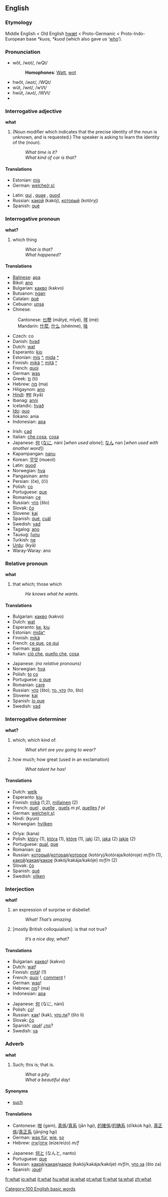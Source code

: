 ==English==

{{rank|up|your|any|59|what|do|has|could}}

===Etymology===
Middle English < Old English [[hwæt]] < Proto-Germanic < Proto-Indo-European base ''*kuos, *kuod'' (which also gave us ‘[[who]]’).

===Pronunciation===
*wŏt, /wɒt/, /wQt/
*:'''Homophones''': [[Watt]], [[wot]]
*hwŏt, /ʍɒt/, /WQt/
*wŭt, /wʌt/, /wVt/
*hwŭt, /ʍʌt/, /WVt/
*{{audio|en-us-what.ogg|Audio (US)}}

===Interrogative adjective===
'''what'''

# (Noun modifier which indicates that the precise identity of the noun is unknown, and is requested.) The speaker is asking to learn the identity of the (noun).
#: ''What time is it?''
#: ''What kind of car is that?''

====Translations====
{{top}}
*Estonian: [[mis#Estonian|mis]]
*German: [[welche|welche(r,s)]]
{{mid}}
*Latin: [[qui]] {{m}}, [[quae]] {{f}}, [[quod]] {{n}}
*Russian: [[какой]] (kakój), [[который]] (kotóryj)
*Spanish: [[qué]]
{{bottom}}

===Interrogative pronoun===
'''what?'''

#which thing
#:''What is that?''
#:''What happened?''

====Translations====
{{top}}
*[[Balinese]]: [[apa]]
*Bikol: [[ano]]
*Bulgarian: [[какво]] (kakvo)
*Butuanon: [[ngan]]
*Catalan: [[què]]
*Cebuano: [[unsa]]
*Chinese:
:Cantonese: [[乜嘢]] (mātyẹ́, mīyẹ́), [[咩]] (mẹ́)
:Mandarin: [[什麼]], [[什么]] (shénme), [[啥]]
*Czech: co
*Danish: [[hvad]]
*Dutch: [[wat]]
*Esperanto: [[kio]]
*Estonian: [[mis]] [[:et:mis|^]], [[mida]] [[:et:mida|^]]
*Finnish: [[mikä]] [[:fi:mikä|^]], [[mitä]] [[:fi:mitä|^]]
*French: [[quoi]]
*German: [[was#German|was]]
*Greek: [[τι]] (ti)
*Hebrew: [[מה]] (ma)
*Hiligaynon: [[ano]]
*[[Hindi]]: [[क्या]] (kyā)
*Ibanag: [[anni]]
*Icelandic: [[hvað]] 
*[[Ido]]: [[quo]]
*Ilokano: ania
*Indonesian: [[apa]]
{{mid}}
*Irish: [[cad#Irish|cad]]
*Italian: [[che cosa]], [[cosa]]
*Japanese: [[何]] ([[なに]], náni [''when used alone'']; [[なん]] nan [''when used with another word''])
*Kapampangan: [[nanu]]
*Korean: [[무엇]] (mueot)
*Latin: [[quod]]
*Norwegian: [[hva]]
*Pangasinan: anto
*Persian: {{FAchar|[[چِه]]}} (če), {{FAchar|[[چی]]}} (či)
*Polish: [[co#Polish|co]]
*Portuguese: [[que#Portuguese|que]]
*Romanian: [[ce#Romanian|ce]]
*Russian: [[что]] (što)
*Slovak: [[čo]]
*Slovene: [[kaj]]
*Spanish: [[qué]], [[cuál]]
*Swedish: [[vad]]
*Tagalog: [[ano#Tagalog|ano]]
*Tausug: [[[unu]]
*Turkish: [[ne#Turkish|ne]]
*[[Urdu]]: {{FAchar|[[كيا]]}} (kyā)
*Waray-Waray: ano
{{bottom}}

===Relative pronoun===
'''what'''

#that which; those which
#:''He knows what he wants.'' 

====Translations====
{{top}}
*Bulgarian: [[какво]] (kakvo)
*Dutch: [[wat]]
*Esperanto: [[ke]], [[kiu]]
*Estonian: [[mida]][[:et:mida|^]]
*Finnish: [[mikä]]
*French: [[ce que]], [[ce qui]]
*German: [[was#German|was]]
*Italian: [[ciò che]], [[quello che]], [[cosa]]
{{mid}}
*Japanese: ''(no relative pronouns)''
*Norwegian: [[hva]]
*Polish: [[to#Polish|to]] [[co#Polish|co]]
*Portuguese: [[o que]]
*Romanian: [[care#Romanian|care]]
*Russian: [[что]] (što); [[то, что]] (to, što)
*Slovene: [[kaj]]
*Spanish: [[lo que]]
*Swedish: [[vad]]
{{bottom}}

===Interrogative determiner===
'''what?'''

#which; which kind of.
#:''What shirt are you going to wear?''
#how much; how great (used in an exclamation)
#:''What talent he has!''

====Translations====
{{top}}
*Dutch: [[welk]]
*Esperanto: [[kiu]]
*Finnish: [[mikä]] (1,2), [[millainen]] (2)
*French: [[quel]] {{m}}, [[quelle]] {{f}}, [[quels]] ''m pl'', [[quelles]] ''f pl''
*German: [[welche|welche(r,s)]]
*Hindi: (kyun)
*Norwegian: [[hvilken]]
{{mid}}
*Oriya: (kana)
*Polish: [[który]] {{m}} (1), [[która]] {{f}} (1), [[które]] {{n}} (1), [[jaki]] {{m}} (2), [[jaka]] {{f}} (2) [[jakie]] {{n}} (2)
*Portuguese: [[qual]], [[que]]
*Romanian: [[ce#Romanian|ce]]
*Russian: [[который]]/[[которая]]/[[которое]] (kotóryj/kotóraja/kotóroje) ''m/f/n'' (1), [[какой]]/[[какая]]/[[какое]] (kakój/kakája/kakóje) ''m/f/n'' (2)
*Slovak: [[čo]]
*Spanish: [[qué]]
*Swedish: [[vilken]]
{{bottom}}

===Interjection===
'''what!'''

#an expression of surprise or disbelief.
#:''What! That’s amazing.''
#[mostly British colloquialism]: is that not true?
#:''It’s a nice day, what?''

====Translations====
{{top}}
*Bulgarian: [[какво]]! (kakvo)
*Dutch: [[wat]]!
*Finnish: [[mikä|mitä]]! (1)
*French: [[quoi]]&nbsp;!, [[comment]]&nbsp;!
*German: [[was#German|was]]!
*Hebrew: [[מה]]? (ma)
*Indonesian: [[apa]]
{{mid}}
*Japanese: [[何]] (なに, náni)
*Polish: [[co#Polish|co]]!
*Russian: [[как]]! (kak), [[что ли]]? (što li)
*Slovak: [[čo]]
*Spanish: ¡[[qué]]! ¿[[no]]?
*Swedish: [[va#Swedish|va]]
{{bottom}}

===Adverb===<!-- pretty sure it's an adverb -->
'''what'''

#Such; this is; that is.
#:''What a pity''.
#:''What a beautiful day''!

====Synonyms====
*[[such]]

====Translations====
{{top}}
*Cantonese: [[咁]] (gam), [[真係]]/[[真系]] (jān h<u>a</u>i), [[的確係]]/[[的确系]] (dīkkok h<u>a</u>i), [[真正係]]/[[真正系]] (jānjing h<u>a</u>i)
*German: [[was für]], [[wie]], [[so#German|so]]
*Hebrew: [[איזה]]/[[איזו]] (eize/eizo) ''m/f''
{{mid}}
*Japanese: [[何と]] (なんと, nanto)
*Portuguese: [[que]]
*Russian: [[какой]]/[[какая]]/[[какое]] (kakój/kakája/kakóje) ''m/f/n'', [[что за]] (što za)
*Spanish: ¡[[qué]]!
{{bottom}}

[[Category:100 English basic words]]

[[fr:what]]
[[io:what]]
[[it:what]]
[[hu:what]]
[[ja:what]]
[[pt:what]]
[[fi:what]]
[[ta:what]]
[[zh:what]]